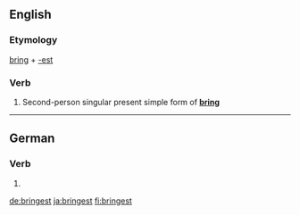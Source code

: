 ==English==

===Etymology===
[[bring]] + [[-est]]

===Verb===
{{head|en|verb form}}

# {{context|archaic|lang=en}} Second-person singular present simple form of '''[[bring]]'''

----

==German==

===Verb===
{{head|de|verb form}}

# {{de-verb form of|bringen|2|s|k1}}

[[de:bringest]]
[[ja:bringest]]
[[fi:bringest]]